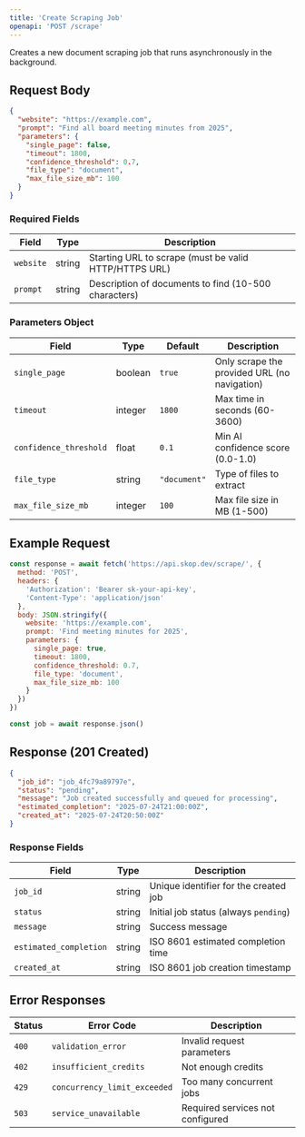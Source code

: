 ```yaml
---
title: 'Create Scraping Job'
openapi: 'POST /scrape'
---
```


Creates a new document scraping job that runs asynchronously in the background.

## Request Body

```json
{
  "website": "https://example.com",
  "prompt": "Find all board meeting minutes from 2025",
  "parameters": {
    "single_page": false,
    "timeout": 1800,
    "confidence_threshold": 0.7,
    "file_type": "document",
    "max_file_size_mb": 100
  }
}
```

### Required Fields

| Field | Type | Description |
|-------|------|-------------|
| `website` | string | Starting URL to scrape (must be valid HTTP/HTTPS URL) |
| `prompt` | string | Description of documents to find (10-500 characters) |

### Parameters Object

| Field | Type | Default | Description |
|-------|------|---------|-------------|
| `single_page` | boolean | `true` | Only scrape the provided URL (no navigation) |
| `timeout` | integer | `1800` | Max time in seconds (60-3600) |
| `confidence_threshold` | float | `0.1` | Min AI confidence score (0.0-1.0) |
| `file_type` | string | `"document"` | Type of files to extract |
| `max_file_size_mb` | integer | `100` | Max file size in MB (1-500) |

## Example Request

```javascript
const response = await fetch('https://api.skop.dev/scrape/', {
  method: 'POST',
  headers: {
    'Authorization': 'Bearer sk-your-api-key',
    'Content-Type': 'application/json'
  },
  body: JSON.stringify({
    website: 'https://example.com',
    prompt: 'Find meeting minutes for 2025',
    parameters: {
      single_page: true,
      timeout: 1800,
      confidence_threshold: 0.7,
      file_type: 'document',
      max_file_size_mb: 100
    }
  })
})

const job = await response.json()
```

## Response (201 Created)

```json
{
  "job_id": "job_4fc79a89797e",
  "status": "pending",
  "message": "Job created successfully and queued for processing",
  "estimated_completion": "2025-07-24T21:00:00Z",
  "created_at": "2025-07-24T20:50:00Z"
}
```

### Response Fields

| Field | Type | Description |
|-------|------|-------------|
| `job_id` | string | Unique identifier for the created job |
| `status` | string | Initial job status (always `pending`) |
| `message` | string | Success message |
| `estimated_completion` | string | ISO 8601 estimated completion time |
| `created_at` | string | ISO 8601 job creation timestamp |

## Error Responses

| Status | Error Code | Description |
|--------|------------|-------------|
| `400` | `validation_error` | Invalid request parameters |
| `402` | `insufficient_credits` | Not enough credits |
| `429` | `concurrency_limit_exceeded` | Too many concurrent jobs |
| `503` | `service_unavailable` | Required services not configured |
